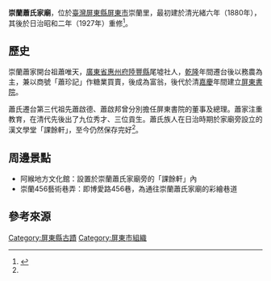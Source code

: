 {{Coord|22|41|10|N|120|28|55|E|display=title|region:TW-TPE_type:landmark}}
{{tw monument
|name=崇蘭蕭氏家廟
|formername=
|image=崇蘭蕭氏家廟 2018.jpg
|imagename=當前外觀
{{Infobox mapframe|tyep=shape|zoom=15|frame-width=280}}
|othername=
|formalname=
|level=縣定古蹟
|class=祠堂
|time= {{QIN}}[[光緒|光緒]]六年（1880年）
|location={{TWN}}[[屏東縣|屏東縣]][[屏東市|屏東市]][[崇蘭|崇蘭里]]崇蘭69號
|open=
|cost=
|website=
}}
'''崇蘭蕭氏家廟'''，位於[[臺灣|臺灣]][[屏東縣|屏東縣]][[屏東市|屏東市]]崇蘭里，最初建於清光緒六年（1880年），其後於日治昭和二年（1927年）重修<ref name="文化部">{{cite web |url=http://www.boch.gov.tw/boch/frontsite/cultureassets/caseBasicInfoAction.do?method=doViewCaseBasicInfo&caseId=TA09602001229&version=1&assetsClassifyId=1.1 |language=zh-tw |title=崇蘭蕭氏家廟 |publisher=文化部文化資產局 |accessdate=2014-08-31 |deadurl=yes |archiveurl=https://web.archive.org/web/20140903083353/http://www.boch.gov.tw/boch/frontsite/cultureassets/caseBasicInfoAction.do?method=doViewCaseBasicInfo&caseId=TA09602001229&version=1&assetsClassifyId=1.1 |archivedate=2014-09-03 }}</ref>。

== 歷史 ==
崇蘭蕭家開台祖蕭唯天，[[廣東省_(清)|廣東省]][[惠州府|惠州府]][[陸豐縣|陸豐縣]]尾墟社人，[[乾隆|乾隆]]年間遷台後以務農為主，兼以商號「蕭珍記」作糖業買賣，後成為富翁，後代於清[[嘉慶|嘉慶]]年間建立[[屏東書院|屏東書院]]。

蕭氏遷台第三代祖先蕭啟德、蕭啟邦曾分別擔任屏東書院的董事及總理。蕭家注重教育，在清代先後出了九位秀才、三位貢生。蕭氏族人在日治時期於家廟旁設立的漢文學堂「課餘軒」，至今仍然保存完好<ref name="文化部"/>。

==周邊景點==
* 阿緱地方文化館：設置於崇蘭蕭氏家廟旁的「課餘軒」內
* 崇蘭456藝術巷弄：即博愛路456巷，為通往崇蘭蕭氏家廟的彩繪巷道

== 參考來源 ==
{{reflist}}

{{commons category|Chonglan Xiaoshijia Temple}}

{{台灣縣市定古蹟}}
{{屏東縣文化資產}}
{{臺灣歷史建築百景}}

[[Category:屏東縣古蹟|Category:屏東縣古蹟]]
[[Category:屏東市組織|Category:屏東市組織]]
